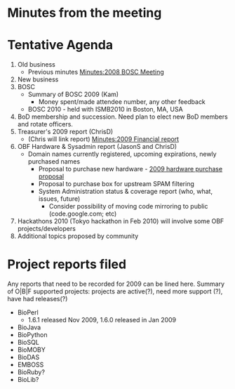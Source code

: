 =Minutes from the meeting=

=Tentative Agenda=
# Old business 
#* Previous minutes [[Minutes:2008 BOSC Meeting]]
# New business
#BOSC
#* Summary of BOSC 2009 (Kam)
#** Money spent/made attendee number, any other feedback
#* BOSC 2010 - held with ISMB2010 in Boston, MA, USA
# BoD membership and succession. Need plan to elect new BoD members and rotate officers.
# Treasurer's 2009 report (ChrisD)
#* (Chris will link report) [[Minutes:2009 Financial report]]
# OBF Hardware & Sysadmin report (JasonS and ChrisD)
#* Domain names currently registered, upcoming expirations, newly purchased names
#** Proposal to purchase new hardware - [[2009 hardware purchase proposal]]
#** Proposal to purchase box for upstream SPAM filtering
#** System Administration status & coverage report (who, what, issues, future)
#*** Consider possibility of moving code mirroring to public (code.google.com; etc)
# Hackathons 2010 (Tokyo hackathon in Feb 2010) will involve some OBF projects/developers
# Additional topics proposed by community

=Project reports filed=
Any reports that need to be recorded for 2009 can be lined here. Summary of O|B|F supported projects: projects are active(?), need more support (?), have had releases(?)
* BioPerl
** 1.6.1 released Nov 2009, 1.6.0 released in Jan 2009
* BioJava
* BioPython
* BioSQL
* BioMOBY
* BioDAS
* EMBOSS
* BioRuby?
* BioLib?